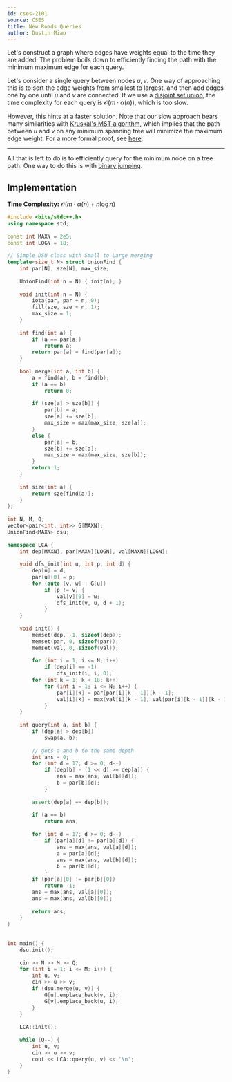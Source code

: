 ```yaml
---
id: cses-2101
source: CSES
title: New Roads Queries
author: Dustin Miao
---
```


Let's construct a graph where edges have weights equal to the time they are added. The problem boils down to efficiently finding the path with the minimum maximum edge for each query. 

Let's consider a single query between nodes $u, v$. One way of approaching this is to sort the edge weights from smallest to largest, and then add edges one by one until $u$ and $v$ are connected. If we use a [disjoint set union](/gold/dsu), the time complexity for each query is $\mathcal{O}(m \cdot \alpha(n))$, which is too slow.

However, this hints at a faster solution. Note that our slow approach bears many similarities with [Kruskal's MST algorithm](/gold/mst/#kruskals), which implies that the path between $u$ and $v$ on any minimum spanning tree will minimize the maximum edge weight. For a more formal proof, see [here](https://www.geeksforgeeks.org/minimum-bottleneck-spanning-treembst/). 
****
All that is left to do is to efficiently query for the minimum node on a tree path. One way to do this is with [binary jumping](/plat/binary-jump). 

## Implementation

**Time Complexity:** $\mathcal{O}(m \cdot \alpha(n) + n\log n)$

<LanguageSection>

<CPPSection>

```cpp
#include <bits/stdc++.h>
using namespace std;
	
const int MAXN = 2e5;
const int LOGN = 18;
 
// Simple DSU class with Small to Large merging
template<size_t N> struct UnionFind {
	int par[N], sze[N], max_size;
 
	UnionFind(int n = N) { init(n); }
 
	void init(int n = N) {
		iota(par, par + n, 0);
		fill(sze, sze + n, 1);
		max_size = 1;
	}
 
	int find(int a) {
		if (a == par[a])
			return a;
		return par[a] = find(par[a]);
	}
 
	bool merge(int a, int b) {
		a = find(a), b = find(b);
		if (a == b) 
			return 0;
		
		if (sze[a] > sze[b]) {
			par[b] = a;
			sze[a] += sze[b];
			max_size = max(max_size, sze[a]);
		}
		else {
			par[a] = b;
			sze[b] += sze[a];
			max_size = max(max_size, sze[b]);
		}
		return 1;
	}
 
	int size(int a) { 
		return sze[find(a)]; 
	}
};
 
int N, M, Q;
vector<pair<int, int>> G[MAXN];
UnionFind<MAXN> dsu;
 
namespace LCA {
	int dep[MAXN], par[MAXN][LOGN], val[MAXN][LOGN];
 
	void dfs_init(int u, int p, int d) {
		dep[u] = d;
		par[u][0] = p;
		for (auto [v, w] : G[u]) 
			if (p != v) {
				val[v][0] = w;
				dfs_init(v, u, d + 1);
			}
	}
 
	void init() {
		memset(dep, -1, sizeof(dep));
		memset(par, 0, sizeof(par));
		memset(val, 0, sizeof(val));
 
		for (int i = 1; i <= N; i++)
			if (dep[i] == -1)
				dfs_init(i, i, 0);
		for (int k = 1; k < 18; k++)
			for (int i = 1; i <= N; i++) {
				par[i][k] = par[par[i][k - 1]][k - 1];
				val[i][k] = max(val[i][k - 1], val[par[i][k - 1]][k - 1]);
			}
	}
 
	int query(int a, int b) {
		if (dep[a] > dep[b])
			swap(a, b);
		
		// gets a and b to the same depth
		int ans = 0;
		for (int d = 17; d >= 0; d--)
			if (dep[b] - (1 << d) >= dep[a]) {
				ans = max(ans, val[b][d]);
				b = par[b][d];
			}
 
		assert(dep[a] == dep[b]);
 
		if (a == b) 
			return ans;
 
		for (int d = 17; d >= 0; d--) 
			if (par[a][d] != par[b][d]) {
				ans = max(ans, val[a][d]);
				a = par[a][d];
				ans = max(ans, val[b][d]);
				b = par[b][d];
			}
		if (par[a][0] != par[b][0])
			return -1;
		ans = max(ans, val[a][0]);
		ans = max(ans, val[b][0]);
 
		return ans;
	}
}
 
 
int main() {
	dsu.init();
 
	cin >> N >> M >> Q;
	for (int i = 1; i <= M; i++) {
		int u, v;
		cin >> u >> v;
		if (dsu.merge(u, v)) {
			G[u].emplace_back(v, i);
			G[v].emplace_back(u, i);
		}
	}
 
	LCA::init();
 
	while (Q--) {
		int u, v;
		cin >> u >> v;
		cout << LCA::query(u, v) << '\n';
	}
}
```

</CPPSection>

</LanguageSection>
